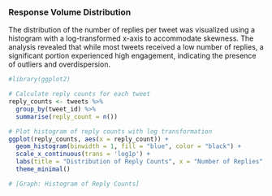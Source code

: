 ### Response Volume Distribution

The distribution of the number of replies per tweet was visualized using
a histogram with a log-transformed x-axis to accommodate skewness. The
analysis revealed that while most tweets received a low number of
replies, a significant portion experienced high engagement, indicating
the presence of outliers and overdispersion.

```r
#library(ggplot2)

# Calculate reply counts for each tweet
reply_counts <- tweets %>%
  group_by(tweet_id) %>%
  summarise(reply_count = n())

# Plot histogram of reply counts with log transformation
ggplot(reply_counts, aes(x = reply_count)) +
  geom_histogram(binwidth = 1, fill = "blue", color = "black") +
  scale_x_continuous(trans = 'log1p') +
  labs(title = "Distribution of Reply Counts", x = "Number of Replies", y = "Frequency") +
  theme_minimal()

# [Graph: Histogram of Reply Counts]

```